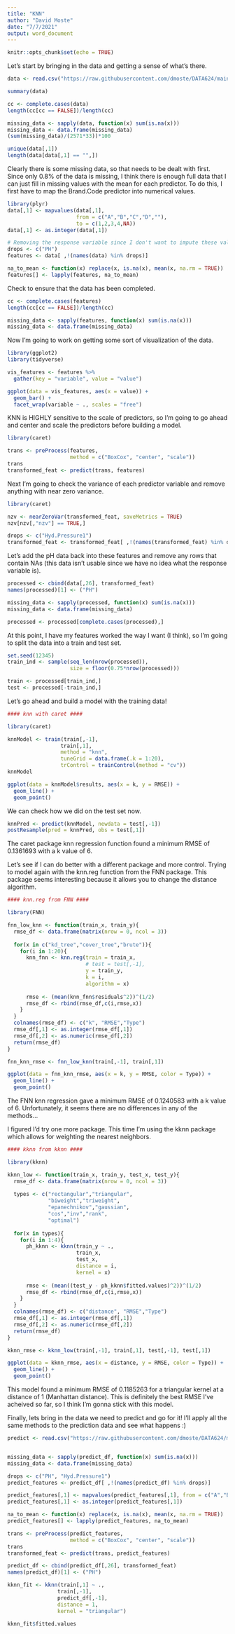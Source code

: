 ```yaml
---
title: "KNN"
author: "David Moste"
date: "7/7/2021"
output: word_document
---
```


```r
knitr::opts_chunk$set(echo = TRUE)
```

Let's start by bringing in the data and getting a sense of what's there.

```r
data <- read.csv("https://raw.githubusercontent.com/dmoste/DATA624/main/Project2/StudentDataTOMODEL.csv")

summary(data)

cc <- complete.cases(data)
length(cc[cc == FALSE])/length(cc)

missing_data <- sapply(data, function(x) sum(is.na(x)))
missing_data <- data.frame(missing_data)
(sum(missing_data)/(2571*33))*100

unique(data[,1])
length(data[data[,1] == "",])
```

Clearly there is some missing data, so that needs to be dealt with first. Since only 0.8% of the data is missing, I think there is enough full data that I can just fill in missing values with the mean for each predictor. To do this, I first have to map the Brand.Code predictor into numerical values.

```r
library(plyr)
data[,1] <- mapvalues(data[,1],
                      from = c("A","B","C","D",""),
                      to = c(1,2,3,4,NA))
data[,1] <- as.integer(data[,1])

# Removing the response variable since I don't want to impute these values
drops <- c("PH")
features <- data[ ,!(names(data) %in% drops)]

na_to_mean <- function(x) replace(x, is.na(x), mean(x, na.rm = TRUE))
features[] <- lapply(features, na_to_mean)
```

Check to ensure that the data has been completed.

```r
cc <- complete.cases(features)
length(cc[cc == FALSE])/length(cc)

missing_data <- sapply(features, function(x) sum(is.na(x)))
missing_data <- data.frame(missing_data)
```

Now I'm going to work on getting some sort of visualization of the data.

```r
library(ggplot2)
library(tidyverse)

vis_features <- features %>%
  gather(key = "variable", value = "value")

ggplot(data = vis_features, aes(x = value)) +
  geom_bar() +
  facet_wrap(variable ~ ., scales = "free")
```

KNN is HIGHLY sensitive to the scale of predictors, so I'm going to go ahead and center and scale the predictors before building a model.

```r
library(caret)

trans <- preProcess(features,
                    method = c("BoxCox", "center", "scale"))
trans
transformed_feat <- predict(trans, features)
```

Next I'm going to check the variance of each predictor variable and remove anything with near zero variance.

```r
library(caret)

nzv <- nearZeroVar(transformed_feat, saveMetrics = TRUE)
nzv[nzv[,"nzv"] == TRUE,]

drops <- c("Hyd.Pressure1")
transformed_feat <- transformed_feat[ ,!(names(transformed_feat) %in% drops)]
```

Let's add the pH data back into these features and remove any rows that contain NAs (this data isn't usable since we have no idea what the response variable is).

```r
processed <- cbind(data[,26], transformed_feat)
names(processed)[1] <- ("PH")

missing_data <- sapply(processed, function(x) sum(is.na(x)))
missing_data <- data.frame(missing_data)

processed <- processed[complete.cases(processed),]
```

At this point, I have my features worked the way I want (I think), so I'm going to split the data into a train and test set.

```r
set.seed(12345)
train_ind <- sample(seq_len(nrow(processed)),
                    size = floor(0.75*nrow(processed)))

train <- processed[train_ind,]
test <- processed[-train_ind,]
```

Let's go ahead and build a model with the training data!

```r
#### knn with caret ####

library(caret)

knnModel <- train(train[,-1],
                 train[,1],
                 method = "knn",
                 tuneGrid = data.frame(.k = 1:20),
                 trControl = trainControl(method = "cv"))
knnModel

ggplot(data = knnModel$results, aes(x = k, y = RMSE)) +
  geom_line() +
  geom_point()
```

We can check how we did on the test set now.

```r
knnPred <- predict(knnModel, newdata = test[,-1])
postResample(pred = knnPred, obs = test[,1])
```

The caret package knn regression function found a minimum RMSE of 0.1361693 with a k value of 6.

Let's see if I can do better with a different package and more control. Trying to model again with the knn.reg function from the FNN package. This package seems interesting because it allows you to change the distance algorithm.

```r
#### knn.reg from FNN ####

library(FNN)

fnn_low_knn <- function(train_x, train_y){
  rmse_df <- data.frame(matrix(nrow = 0, ncol = 3))
  
  for(x in c("kd_tree","cover_tree","brute")){
    for(i in 1:20){
      knn_fnn <- knn.reg(train = train_x,
                         # test = test[,-1],
                         y = train_y,
                         k = i,
                         algorithm = x)
      
      rmse <- (mean(knn_fnn$residuals^2))^(1/2)
      rmse_df <- rbind(rmse_df,c(i,rmse,x))
    }
  }
  colnames(rmse_df) <- c("k", "RMSE","Type")
  rmse_df[,1] <- as.integer(rmse_df[,1])
  rmse_df[,2] <- as.numeric(rmse_df[,2])
  return(rmse_df)
}

fnn_knn_rmse <- fnn_low_knn(train[,-1], train[,1])

ggplot(data = fnn_knn_rmse, aes(x = k, y = RMSE, color = Type)) +
  geom_line() +
  geom_point()
```

The FNN knn regression gave a minimum RMSE of 0.1240583 with a k value of 6. Unfortunately, it seems there are no differences in any of the methods...

I figured I'd try one more package. This time I'm using the kknn package which allows for weighting the nearest neighbors.

```r
#### kknn from kknn ####

library(kknn)

kknn_low <- function(train_x, train_y, test_x, test_y){
  rmse_df <- data.frame(matrix(nrow = 0, ncol = 3))
  
  types <- c("rectangular","triangular",
             "biweight","triweight",
             "epanechnikov","gaussian",
             "cos","inv","rank",
             "optimal")
  
  for(x in types){
    for(i in 1:4){
      ph_kknn <- kknn(train_y ~ .,
                      train_x,
                      test_x,
                      distance = i,
                      kernel = x)
      
      rmse <- (mean((test_y - ph_kknn$fitted.values)^2))^(1/2)
      rmse_df <- rbind(rmse_df,c(i,rmse,x))
    }
  }
  colnames(rmse_df) <- c("distance", "RMSE","Type")
  rmse_df[,1] <- as.integer(rmse_df[,1])
  rmse_df[,2] <- as.numeric(rmse_df[,2])
  return(rmse_df)
}

kknn_rmse <- kknn_low(train[,-1], train[,1], test[,-1], test[,1])

ggplot(data = kknn_rmse, aes(x = distance, y = RMSE, color = Type)) +
  geom_line() +
  geom_point()
```

This model found a minimum RMSE of 0.1185263 for a triangular kernel at a distance of 1 (Manhattan distance). This is definitely the best RMSE I've acheived so far, so I think I'm gonna stick with this model.

Finally, lets bring in the data we need to predict and go for it! I'll apply all the same methods to the prediction data and see what happens :)

```r
predict <- read.csv("https://raw.githubusercontent.com/dmoste/DATA624/main/Project2/StudentEvaluationTOPREDICT.csv")


missing_data <- sapply(predict_df, function(x) sum(is.na(x)))
missing_data <- data.frame(missing_data)

drops <- c("PH", "Hyd.Pressure1")
predict_features <- predict_df[ ,!(names(predict_df) %in% drops)]

predict_features[,1] <- mapvalues(predict_features[,1], from = c("A","B","C","D",""), to = c(1,2,3,4,NA))
predict_features[,1] <- as.integer(predict_features[,1])

na_to_mean <- function(x) replace(x, is.na(x), mean(x, na.rm = TRUE))
predict_features[] <- lapply(predict_features, na_to_mean)

trans <- preProcess(predict_features,
                    method = c("BoxCox", "center", "scale"))
trans
transformed_feat <- predict(trans, predict_features)

predict_df <- cbind(predict_df[,26], transformed_feat)
names(predict_df)[1] <- ("PH")

kknn_fit <- kknn(train[,1] ~ .,
                train[,-1],
                predict_df[,-1],
                distance = 1,
                kernel = "triangular")

kknn_fit$fitted.values
```





